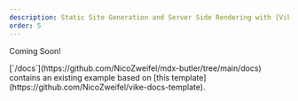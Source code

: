 ```yaml
---
description: Static Site Generation and Server Side Rendering with [Vike](https://vike.dev/)
order: 5
---
```


Coming Soon!

<Info>
  [`/docs`](https://github.com/NicoZweifel/mdx-butler/tree/main/docs) contains
  an existing example based on [this
  template](https://github.com/NicoZweifel/vike-docs-template).
</Info>
